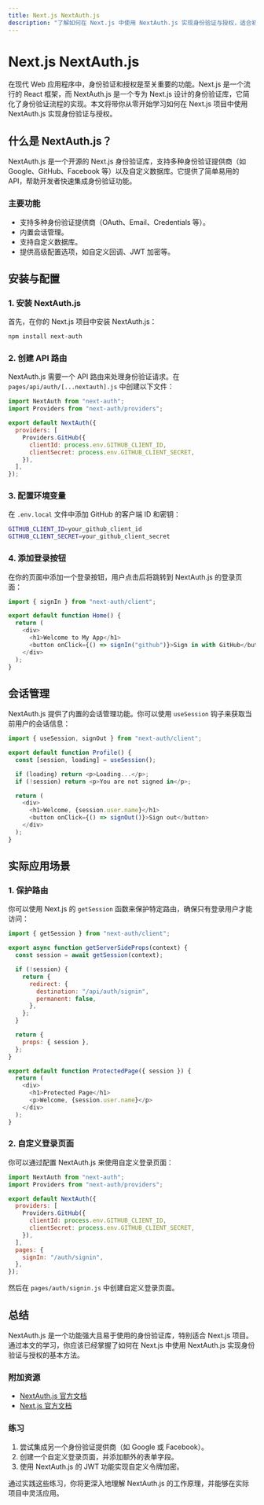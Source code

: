 ```yaml
---
title: Next.js NextAuth.js
description: "了解如何在 Next.js 中使用 NextAuth.js 实现身份验证与授权，适合初学者的全面指南。"
---
```


# Next.js NextAuth.js

在现代 Web 应用程序中，身份验证和授权是至关重要的功能。Next.js 是一个流行的 React 框架，而 NextAuth.js 是一个专为 Next.js 设计的身份验证库，它简化了身份验证流程的实现。本文将带你从零开始学习如何在 Next.js 项目中使用 NextAuth.js 实现身份验证与授权。

## 什么是 NextAuth.js？

NextAuth.js 是一个开源的 Next.js 身份验证库，支持多种身份验证提供商（如 Google、GitHub、Facebook 等）以及自定义数据库。它提供了简单易用的 API，帮助开发者快速集成身份验证功能。

### 主要功能

- 支持多种身份验证提供商（OAuth、Email、Credentials 等）。
- 内置会话管理。
- 支持自定义数据库。
- 提供高级配置选项，如自定义回调、JWT 加密等。

## 安装与配置

### 1. 安装 NextAuth.js

首先，在你的 Next.js 项目中安装 NextAuth.js：

```bash
npm install next-auth
```

### 2. 创建 API 路由

NextAuth.js 需要一个 API 路由来处理身份验证请求。在 `pages/api/auth/[...nextauth].js` 中创建以下文件：

```javascript
import NextAuth from "next-auth";
import Providers from "next-auth/providers";

export default NextAuth({
  providers: [
    Providers.GitHub({
      clientId: process.env.GITHUB_CLIENT_ID,
      clientSecret: process.env.GITHUB_CLIENT_SECRET,
    }),
  ],
});
```

### 3. 配置环境变量

在 `.env.local` 文件中添加 GitHub 的客户端 ID 和密钥：

```bash
GITHUB_CLIENT_ID=your_github_client_id
GITHUB_CLIENT_SECRET=your_github_client_secret
```

### 4. 添加登录按钮

在你的页面中添加一个登录按钮，用户点击后将跳转到 NextAuth.js 的登录页面：

```javascript
import { signIn } from "next-auth/client";

export default function Home() {
  return (
    <div>
      <h1>Welcome to My App</h1>
      <button onClick={() => signIn("github")}>Sign in with GitHub</button>
    </div>
  );
}
```

## 会话管理

NextAuth.js 提供了内置的会话管理功能。你可以使用 `useSession` 钩子来获取当前用户的会话信息：

```javascript
import { useSession, signOut } from "next-auth/client";

export default function Profile() {
  const [session, loading] = useSession();

  if (loading) return <p>Loading...</p>;
  if (!session) return <p>You are not signed in</p>;

  return (
    <div>
      <h1>Welcome, {session.user.name}</h1>
      <button onClick={() => signOut()}>Sign out</button>
    </div>
  );
}
```

## 实际应用场景

### 1. 保护路由

你可以使用 Next.js 的 `getSession` 函数来保护特定路由，确保只有登录用户才能访问：

```javascript
import { getSession } from "next-auth/client";

export async function getServerSideProps(context) {
  const session = await getSession(context);

  if (!session) {
    return {
      redirect: {
        destination: "/api/auth/signin",
        permanent: false,
      },
    };
  }

  return {
    props: { session },
  };
}

export default function ProtectedPage({ session }) {
  return (
    <div>
      <h1>Protected Page</h1>
      <p>Welcome, {session.user.name}</p>
    </div>
  );
}
```

### 2. 自定义登录页面

你可以通过配置 NextAuth.js 来使用自定义登录页面：

```javascript
import NextAuth from "next-auth";
import Providers from "next-auth/providers";

export default NextAuth({
  providers: [
    Providers.GitHub({
      clientId: process.env.GITHUB_CLIENT_ID,
      clientSecret: process.env.GITHUB_CLIENT_SECRET,
    }),
  ],
  pages: {
    signIn: "/auth/signin",
  },
});
```

然后在 `pages/auth/signin.js` 中创建自定义登录页面。

## 总结

NextAuth.js 是一个功能强大且易于使用的身份验证库，特别适合 Next.js 项目。通过本文的学习，你应该已经掌握了如何在 Next.js 中使用 NextAuth.js 实现身份验证与授权的基本方法。

### 附加资源

- [NextAuth.js 官方文档](https://next-auth.js.org/)
- [Next.js 官方文档](https://nextjs.org/docs)

### 练习

1. 尝试集成另一个身份验证提供商（如 Google 或 Facebook）。
2. 创建一个自定义登录页面，并添加额外的表单字段。
3. 使用 NextAuth.js 的 JWT 功能实现自定义令牌加密。

通过实践这些练习，你将更深入地理解 NextAuth.js 的工作原理，并能够在实际项目中灵活应用。